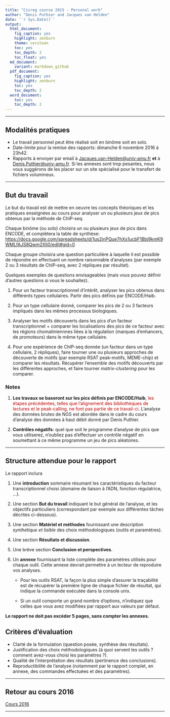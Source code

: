 ```yaml
---
title: "Cisreg course 2015 - Personal work"
author: "Denis Puthier and Jacques van Helden"
date: '`r Sys.Date()`'
output:
  html_document:
    fig_caption: yes
    highlight: zenburn
    theme: cerulean
    toc: yes
    toc_depth: 2
    toc_float: yes
  md_document:
    variant: markdown_github
  pdf_document:
    fig_caption: yes
    highlight: zenburn
    toc: yes
    toc_depth: 2
  word_document:
    toc: yes
    toc_depth: 2
---
```



****************************************************************
## Modalités pratiques

- Le travail personnel peut être réalisé soit en binôme soit en solo.  
- Date-limite pour la remise des rapports: dimanche 6 novembre 2016 à 23h42. 
- Rapports à envoyer par email à  <Jacques.van-Helden@univ-amu.fr> **et** à  <Denis.Puthier@univ-amu.fr>. Si les annexes sont trop pesantes, nous vous suggérons de les placer sur un site spécialisé pour le transfert de fichiers volumineux.

****************************************************************
## But du travail

Le but du travail est de mettre en oeuvre les concepts théoriques et les pratiques enseignées au cours pour analyser un ou plusieurs jeux de pics obtenus par la méthode de ChIP-seq. 

Chaque binôme (ou solo) choisira un ou plusieurs jeux de pics dans ENCODE, et complètera la table de synthèse:  <https://docs.google.com/spreadsheets/d/1us2jnPQue7hXs1ucbF1Bbj9kmK9WMLfAJS8Qwm2Xli0/edit#gid=0>

Chaque groupe choisira une question particulière à laquelle il est possible de répondre en effectuant un nombre raisonnable d'analyses (par exemple 2 ou 3 résultats de ChIP-seq, avec 2 répliques par résultat). 

Quelques exemples de questions envisageables (mais vous pouvez définir d'autres questions si vous le souhaitez). 

1. Pour un facteur transcriptionnel d'intérêt, analyser les pics obtenus dans différents types cellulaires. Partir des pics définis par ENCODE/Haib.

2. Pour un type cellulaire donné, comparer les pics de 2 ou 3 facteurs impliqués dans les mêmes processus biologiques. 

3. Analyser les motifs découverts dans les pics d'un facteur transcriptionnel + comparer les localisations des pics de ce facteur avec les régions chomatiniennnes liées à la régulation (marques d'enhancers, de promoteurs) dans le même type cellulaire. 

4. Pour une expérience de ChIP-seq donnée (un facteur dans un type cellulaire, 2 répliques),  faire tourner une ou plusieurs approches de découverte de motifs (par exemple RSAT peak-motifs, MEME-chip) et comparer les résultats.  Récupérer l'ensemble des motifs découverts par les différentes approches, et faire tourner *matrix-clustering* pour les comparer. 

### Notes

1. **Les travaux se baseront sur les pics définis par ENCODE/Haib**, <font color="#BB0000">les étapes précédentes, telles que l'alignement des bibliothèques de lectures et le peak-calling, ne font pas partie de ce travail-ci</font>. L'analyse des données brutes de NGS est abordée dans le cadre du cours d'analyse des données à haut débit donné par Denis Puthier. 

2. **Contrôles négatifs**: quel que soit le programme d'analyse de pics que vous utiliserez, n'oubliez pas d'effectuer un contrôle négatif en soumettant à ce même programme un jeu de pics aléatoires. 

****************************************************************
## Structure attendue pour le rapport

Le rapport inclura

1. Une **introduction** sommaire résumant les caractéristiques du facteur transcriptionnel choisi (domaine de liaison à l'ADN, fonction régulatrice, ...).

2. Une section **But du travail** indiquant le but général de l'analyse, et les objectifs particuliers (correspondant par exemple aux différentes tâches décrites ci-dessous).

3. Une section **Matériel et méthodes** fournissant une description *synthétique et lisible* des choix méthodologiques (outils et paramètres).

4. Une section **Résultats et discussion**.

5. Une brève section **Conclusion et perspectives**.

6. Un **annexe** fournissant la liste complète des paramètres utilisés pour chaque outil. Cette annexe devrait permettre à un lecteur de reproduire vos analyses. 

    - Pour les outils RSAT, la façon la plus simple d'assurer la traçabilité est de récupérer la première ligne de chaque fichier de résultat, qui indique la commande exécutée dans la console unix. 
    
    - Si un outil comporte un grand nombre d'options, n'indiquez que celles que vous avez modifiées par rapport aux valeurs par défaut. 

**Le rapport ne doit pas excéder 5 pages, sans compter les annexes. **

## Critères d'évaluation

- Clarté de la formulation (question posée, synthèse des résultats).
- Justification des choix méthodologiques (à quoi servent les outils ? comment avez-vous choisi les paramètres ?).
- Qualité de l'interprétation des résultats (pertinence des conclusions).
- Reproductibilité de l'analyse (notamment par le rapport complet, en annexe, des commandes effectuées et des paramètres).

****************************************************************
## Retour au cours 2016

[Cours 2016](course_contents_cisreg_2016.html)

****************************************************************
